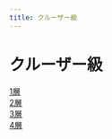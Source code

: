 ```yaml
---
title: クルーザー級
---
```


# クルーザー級
[1層](/docs/AAC_CW/m1.mdx)  
[2層](/docs/AAC_CW/m2.mdx)  
[3層](/docs/AAC_CW/m3.mdx)  
[4層](/docs/AAC_CW/m4.mdx)  
